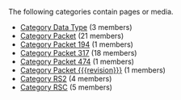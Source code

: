 <!-- DO NOT EDIT THIS FILE, CODE AUTOMATICALLY GENERATED BY category.sh -->
The following categories contain pages or media.
* [[Category Data Type]] (3 members)
* [[Category Packet]] (21 members)
* [[Category Packet 194]] (1 members)
* [[Category Packet 317]] (18 members)
* [[Category Packet 474]] (1 members)
* [[Category Packet {{{revision}}}]] (1 members)
* [[Category RS2]] (4 members)
* [[Category RSC]] (5 members)
